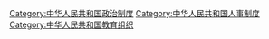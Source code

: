 [[Category:中华人民共和国政治制度|Category:中华人民共和国政治制度]]
[[Category:中华人民共和国人事制度|Category:中华人民共和国人事制度]]
[[Category:中华人民共和国教育组织|Category:中华人民共和国教育组织]]